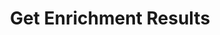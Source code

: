 ---
title: Get Enrichment Results
description: Retrieve the enrichment results for a specific request ID.
openapi: 'GET /async/{request_id}'
---